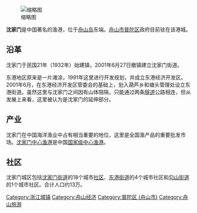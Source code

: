 [[File:舟山.沈家门.十里渔港_-_panoramio.jpg|缩略图]]

'''沈家门'''是中国著名的渔港，位于[[舟山岛|舟山岛]]东端。[[舟山市|舟山市]][[普陀区_(舟山市)|普陀区]]政府目前驻在该港城。{{Citation needed|在历史上很长一段时间内，沈家门都是舟山第一大城镇，直到[[定海_(城区)|定海城关]]，凭借市府所在地的优势，在约1990年代末期才超过沈家门。|time=}}

==沿革==
沈家门于民国21年（1932年）始建镇，2001年6月27日撤镇建立沈家门街道。

东港地区原来是一片滩涂，1991年这里进行开发规划，并成立东港经济开发区。2001年6月，在东港经济开发区管委会的基础上，划入葫芦乡和塘头管理处设立东港街道。虽然这里与沈家门之间因有山体阻隔，只能通过两条[[隧道|隧道]]公路相连，但从发展上来看，这里被认为是沈家门的延伸部分。

==产业==
沈家门在中国海洋渔业中占有相当重要的地位，这里是全国渔产品的重要批发市场。[[沈家门中心渔港|沈家门中心渔港]]是中国[[浙江渔港列表|国家级中心渔港]]。

==社区==
沈家门城区包括[[沈家门街道|沈家门街道]]的18个城市[[社区|社区]]、[[东港街道|东港街道]]的4个城市社区和[[勾山街道|勾山街道]]的1个城市社区。合计人口约13万。

{{舟山市主要市镇}}
[[Category:浙江城镇|Category:浙江城镇]]
[[Category:舟山经济|Category:舟山经济]]
[[Category:普陀区_(舟山市)|Category:普陀区 (舟山市)]]
[[Category:舟山旅游|Category:舟山旅游]]